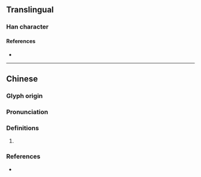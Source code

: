 {{character info/new}}
==Translingual==

===Han character===
{{Han char|rn=86|rad=火|as=06|sn=10|four=91821|canj=FHON|ids=⿰火行}}

====References====
* {{Han ref|kx=0669.130|dkj=18984|dj=1078.190|hdz=32200.090|uh=70C6|ud=28870|bh=D278|bd=53880}}

----

==Chinese==
{{zh-forms}}

===Glyph origin===
{{Han etym}}

===Pronunciation===
{{zh-pron
|m=héng,xíng
|c=hang4
|mc=
|oc=
|cat=
}}

===Definitions===
{{zh-hanzi}}

# {{rfdef|zh}}

===References===
* {{R:yue:Hanzi}}